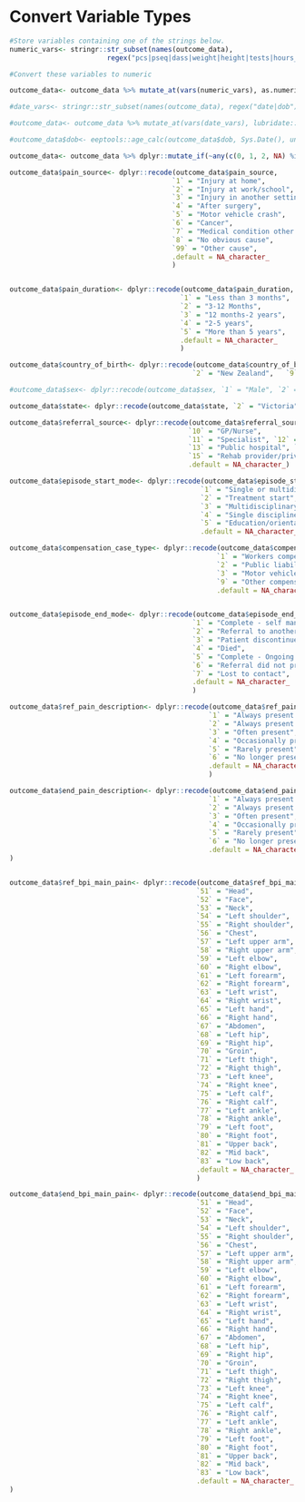 # Convert Variable Types {#convert_variable_types}

```r

#Store variables containing one of the strings below.
numeric_vars<- stringr::str_subset(names(outcome_data), 
                        regex("pcs|pseq|dass|weight|height|tests|hours_worked|morphine|bpi_|hsu|allied_health|ref_count_analg_all"))

#Convert these variables to numeric

outcome_data<- outcome_data %>% mutate_at(vars(numeric_vars), as.numeric)

#date_vars<- stringr::str_subset(names(outcome_data), regex("date|dob"))

#outcome_data<- outcome_data %>% mutate_at(vars(date_vars), lubridate::as_date)

#outcome_data$dob<- eeptools::age_calc(outcome_data$dob, Sys.Date(), units = 'years')

outcome_data<- outcome_data %>% dplyr::mutate_if(~any(c(0, 1, 2, NA) %in% .x) && length(unique(as.numeric(.x))) <= 3, as.numeric)

```


```r

outcome_data$pain_source<- dplyr::recode(outcome_data$pain_source,
                                        `1` = "Injury at home",
                                        `2` = "Injury at work/school",
                                        `3` = "Injury in another setting",
                                        `4` = "After surgery",
                                        `5` = "Motor vehicle crash",
                                        `6` = "Cancer",
                                        `7` = "Medical condition other than cancer",
                                        `8` = "No obvious cause",
                                        `99` = "Other cause",
                                        .default = NA_character_
                                        )


outcome_data$pain_duration<- dplyr::recode(outcome_data$pain_duration,
                                          `1` = "Less than 3 months",
                                          `2` = "3-12 Months",
                                          `3` = "12 months-2 years",
                                          `4` = "2-5 years",
                                          `5` = "More than 5 years",
                                          .default = NA_character_
                                          )

outcome_data$country_of_birth<- dplyr::recode(outcome_data$country_of_birth, `1` = "Australia", 
                                             `2` = "New Zealand",   `9` = "Other", .default = NA_character_)

#outcome_data$sex<- dplyr::recode(outcome_data$sex, `1` = "Male", `2` = "Female", `3` = "Not stated/described", .default = NA_character_)

outcome_data$state<- dplyr::recode(outcome_data$state, `2` = "Victoria", .default = NA_character_)

outcome_data$referral_source<- dplyr::recode(outcome_data$referral_source, 
                                            `10` = "GP/Nurse",
                                            `11` = "Specialist", `12` = "Pain management service",
                                            `13` = "Public hospital", `14` = "Private hospital",
                                            `15` = "Rehab provider/private insurer", `99` = "Other",
                                            .default = NA_character_)

outcome_data$episode_start_mode<- dplyr::recode(outcome_data$episode_start_mode,
                                               `1` = "Single or multidisciplinary assessment",
                                               `2` = "Treatment start",
                                               `3` = "Multidisciplinary assessment and/or treatment",
                                               `4` = "Single discipline assessment and/or treatment",
                                               `5` = "Education/orientation program",
                                               .default = NA_character_)

outcome_data$compensation_case_type<- dplyr::recode(outcome_data$compensation_case_type,
                                                   `1` = "Workers compensation",
                                                   `2` = "Public liability compensation",
                                                   `3` = "Motor vehicle compensation",
                                                   `9` = "Other compensation",
                                                   .default = NA_character_)


outcome_data$episode_end_mode<- dplyr::recode(outcome_data$episode_end_mode,
                                             `1` = "Complete - self management/referal to primary care",
                                             `2` = "Referral to another pain service",
                                             `3` = "Patient discontinued by choice",
                                             `4` = "Died",
                                             `5` = "Complete - Ongoing review",
                                             `6` = "Referral did not proceed to episode start",
                                             `7` = "Lost to contact",
                                             .default = NA_character_
                                             )

outcome_data$ref_pain_description<- dplyr::recode(outcome_data$ref_pain_description,
                                                 `1` = "Always present (same intensity)",
                                                 `2` = "Always present (intensity varies)",
                                                 `3` = "Often present",
                                                 `4` = "Occasionally present",
                                                 `5` = "Rarely present",
                                                 `6` = "No longer present",
                                                 .default = NA_character_
                                                 )

outcome_data$end_pain_description<- dplyr::recode(outcome_data$end_pain_description,
                                                 `1` = "Always present (same intensity)",
                                                 `2` = "Always present (intensity varies)",
                                                 `3` = "Often present",
                                                 `4` = "Occasionally present",
                                                 `5` = "Rarely present",
                                                 `6` = "No longer present",
                                                 .default = NA_character_
)


outcome_data$ref_bpi_main_pain<- dplyr::recode(outcome_data$ref_bpi_main_pain,
                                              `51` = "Head",
                                              `52` = "Face",
                                              `53` = "Neck",
                                              `54` = "Left shoulder",
                                              `55` = "Right shoulder",
                                              `56` = "Chest",
                                              `57` = "Left upper arm",
                                              `58` = "Right upper arm",
                                              `59` = "Left elbow",
                                              `60` = "Right elbow",
                                              `61` = "Left forearm",
                                              `62` = "Right forearm",
                                              `63` = "Left wrist",
                                              `64` = "Right wrist",
                                              `65` = "Left hand",
                                              `66` = "Right hand",
                                              `67` = "Abdomen",
                                              `68` = "Left hip",
                                              `69` = "Right hip",
                                              `70` = "Groin",
                                              `71` = "Left thigh",
                                              `72` = "Right thigh",
                                              `73` = "Left knee",
                                              `74` = "Right knee",
                                              `75` = "Left calf",
                                              `76` = "Right calf",
                                              `77` = "Left ankle",
                                              `78` = "Right ankle",
                                              `79` = "Left foot",
                                              `80` = "Right foot",
                                              `81` = "Upper back",
                                              `82` = "Mid back",
                                              `83` = "Low back",
                                              .default = NA_character_
                                              )

outcome_data$end_bpi_main_pain<- dplyr::recode(outcome_data$end_bpi_main_pain,
                                              `51` = "Head",
                                              `52` = "Face",
                                              `53` = "Neck",
                                              `54` = "Left shoulder",
                                              `55` = "Right shoulder",
                                              `56` = "Chest",
                                              `57` = "Left upper arm",
                                              `58` = "Right upper arm",
                                              `59` = "Left elbow",
                                              `60` = "Right elbow",
                                              `61` = "Left forearm",
                                              `62` = "Right forearm",
                                              `63` = "Left wrist",
                                              `64` = "Right wrist",
                                              `65` = "Left hand",
                                              `66` = "Right hand",
                                              `67` = "Abdomen",
                                              `68` = "Left hip",
                                              `69` = "Right hip",
                                              `70` = "Groin",
                                              `71` = "Left thigh",
                                              `72` = "Right thigh",
                                              `73` = "Left knee",
                                              `74` = "Right knee",
                                              `75` = "Left calf",
                                              `76` = "Right calf",
                                              `77` = "Left ankle",
                                              `78` = "Right ankle",
                                              `79` = "Left foot",
                                              `80` = "Right foot",
                                              `81` = "Upper back",
                                              `82` = "Mid back",
                                              `83` = "Low back",
                                              .default = NA_character_
)
```
